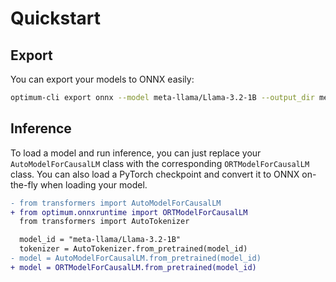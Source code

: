 <!---
Copyright 2025 The HuggingFace Team. All rights reserved.

Licensed under the Apache License, Version 2.0 (the "License");
you may not use this file except in compliance with the License.
You may obtain a copy of the License at

    http://www.apache.org/licenses/LICENSE-2.0

Unless required by applicable law or agreed to in writing, software
distributed under the License is distributed on an "AS IS" BASIS,
WITHOUT WARRANTIES OR CONDITIONS OF ANY KIND, either express or implied.
See the License for the specific language governing permissions and
limitations under the License.
-->

# Quickstart

## Export

You can export your models to ONNX easily:

```bash
optimum-cli export onnx --model meta-llama/Llama-3.2-1B --output_dir meta_llama3_2_1b_onnx
```


## Inference

To load a model and run inference, you can just replace your `AutoModelForCausalLM` class with the corresponding `ORTModelForCausalLM` class. You can also load a PyTorch checkpoint and convert it to ONNX on-the-fly when loading your model.

```diff
- from transformers import AutoModelForCausalLM
+ from optimum.onnxruntime import ORTModelForCausalLM
  from transformers import AutoTokenizer

  model_id = "meta-llama/Llama-3.2-1B"
  tokenizer = AutoTokenizer.from_pretrained(model_id)
- model = AutoModelForCausalLM.from_pretrained(model_id)
+ model = ORTModelForCausalLM.from_pretrained(model_id)
```